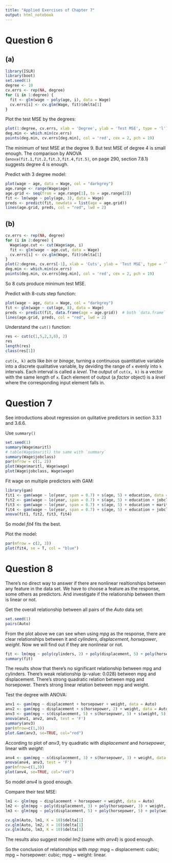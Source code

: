 ```yaml
---
title: "Applied Exercises of Chapter 7"
output: html_notebook
---
```


# Question 6

## (a)

```r
library(ISLR)
library(boot)
set.seed(1)
degree <- 10
cv.errs <- rep(NA, degree)
for (i in 1:degree) {
  fit <- glm(wage ~ poly(age, i), data = Wage)
  cv.errs[i] <- cv.glm(Wage, fit)$delta[1]
}
```
Plot the test MSE by the degrees:
```r
plot(1:degree, cv.errs, xlab = 'Degree', ylab = 'Test MSE', type = 'l')
deg.min <- which.min(cv.errs)
points(deg.min, cv.errs[deg.min], col = 'red', cex = 2, pch = 19)
```

The minimum of test MSE at the degree 9. But test MSE of degree 4 is small enough.
The comparison by ANOVA (`anova(fit.1,fit.2,fit.3,fit.4,fit.5)`, on page 290, section 7.8.1) suggests degree 4 is enough.

Predict with 3 degree model:
```r
plot(wage ~ age, data = Wage, col = "darkgrey")
age.range <- range(Wage$age)
age.grid <- seq(from = age.range[1], to = age.range[2])
fit <- lm(wage ~ poly(age, 3), data = Wage)
preds <- predict(fit, newdata = list(age = age.grid))
lines(age.grid, preds, col = "red", lwd = 2)
```

## (b)

```r
cv.errs <- rep(NA, degree)
for (i in 2:degree) {
  Wage$age.cut <- cut(Wage$age, i)
  fit <- glm(wage ~ age.cut, data = Wage)
  cv.errs[i] <- cv.glm(Wage, fit)$delta[1]
}
plot(2:degree, cv.errs[-1], xlab = 'Cuts', ylab = 'Test MSE', type = 'l')
deg.min <- which.min(cv.errs)
points(deg.min, cv.errs[deg.min], col = 'red', cex = 2, pch = 19)
```

So 8 cuts produce minimum test MSE.

Predict with 8-cuts step function:
```r
plot(wage ~ age, data = Wage, col = "darkgrey")
fit <- glm(wage ~ cut(age, 8), data = Wage)
preds <- predict(fit, data.frame(age = age.grid))  # both `data.frame` and `list` work
lines(age.grid, preds, col = "red", lwd = 2)
```

Understand the `cut()` function:
```r
res <- cut(c(1,5,2,3,8), 2)
res
length(res)
class(res[1])
```

`cut(x, k)` acts like *bin* or *binage*, turning a continuous quantitative variable into a discrete qualitative variable, by deviding the range of `x` evenly into `k` intervals.
Each interval is called a *level*.
The output of `cut(x, k)` is a vector with the same length of `x`.
Each element of output (a *factor* object) is a *level* where the corresponding input element falls in.

# Question 7

See introductions about regression on qulitative predictors in section 3.3.1 and 3.6.6.

Use `summary()`
```r
set.seed(1)
summary(Wage$maritl)
# table(Wage$maritl) the same with `summary`
summary(Wage$jobclass)
par(mfrow = c(1, 2))
plot(Wage$maritl, Wage$wage)
plot(Wage$jobclass, Wage$wage)
```

Fit wage on multiple predictors with GAM:
```r
library(gam)
fit1 <- gam(wage ~ lo(year, span = 0.7) + s(age, 5) + education, data = Wage)
fit2 <- gam(wage ~ lo(year, span = 0.7) + s(age, 5) + education + jobclass, data = Wage)
fit3 <- gam(wage ~ lo(year, span = 0.7) + s(age, 5) + education + maritl, data = Wage)
fit4 <- gam(wage ~ lo(year, span = 0.7) + s(age, 5) + education + jobclass + maritl, data = Wage)
anova(fit1, fit2, fit3, fit4)
```

So model *fit4* fits the best.

Plot the model:
```r
par(mfrow = c(2, 3))
plot(fit4, se = T, col = "blue")
```

# Question 8

There's no direct way to answer if there are nonlinear realtionships between any feature in the data set. We have to choose a feature as the response, some others as predictors. And investigate if the relationship between them is linear or not.

Get the overall relationship between all pairs of the *Auto* data set:
```r
set.seed(1)
pairs(Auto)
```

From the plot above we can see when using *mpg* as the response, there are clear relationships between it and *cylinders*, *displacement*, *horsepower*, *weight*. Now we will find out if they are nonlinear or not.

```r
fit <- lm(mpg ~ poly(cylinders, 2) + poly(displacement, 5) + poly(horsepower, 5) + poly(weight, 5), data = Auto)
summary(fit)
```

The results show that there's no significant relationship between mpg and cylinders.
There's weak relationship (p-value: 0.028) between mpg and displacement.
There's strong quadratic relation between mpg and horsepower.
There's strong linear relation between mpg and weight.

Test the degree with ANOVA:
```r
anv1 <- gam(mpg ~ displacement + horsepower + weight, data = Auto)
anv2 <- gam(mpg ~ displacement + s(horsepower, 2) + weight, data = Auto)
anv3 <- gam(mpg ~ s(displacement, 5) + s(horsepower, 5) + s(weight, 5), data = Auto)
anova(anv1, anv2, anv3, test = 'F')
summary(anv3)
par(mfrow=c(1,3))
plot.Gam(anv3, se=TRUE, col="red")
```

According to plot of *anv3*, try quadratic with *displacement* and *horsepower*, linear with *weight*:
```r
anv4 <- gam(mpg ~ s(displacement, 3) + s(horsepower, 3) + weight, data = Auto)
anova(anv4, anv3, test = 'F')
par(mfrow=c(1,3))
plot(anv4, se=TRUE, col="red")
```

So model *anv4* is good enough.

Compare their test MSE:
```r
lm1 <- glm(mpg ~ displacement + horsepower + weight, data = Auto)
lm2 <- glm(mpg ~ poly(displacement, 3) + poly(horsepower, 3) + weight, data = Auto)
lm3 <- glm(mpg ~ poly(displacement, 5) + poly(horsepower, 5) + poly(weight, 5), data = Auto)

cv.glm(Auto, lm1, K = 10)$delta[1]
cv.glm(Auto, lm2, K = 10)$delta[1]
cv.glm(Auto, lm3, K = 10)$delta[1]
```

The results also suggest model *lm2* (same with *anv4*) is good enough.

So the conclusion of relationships with *mpg*:
mpg ~ displacement: cubic;
mpg ~ horsepower: cubic;
mpg ~ weight: linear.
